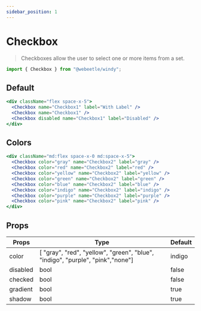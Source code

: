 ```yaml
---
sidebar_position: 1
---
```


# Checkbox

> Checkboxes allow the user to select one or more items from a set.

```jsx title="Import"
import { Checkbox } from "@webeetle/windy";
```

## Default

```jsx live
<div className="flex space-x-5">
  <Checkbox name="Checkbox1" label="With Label" />
  <Checkbox name="Checkbox1" />
  <Checkbox disabled name="Checkbox1" label="Disabled" />
</div>
```

## Colors

```jsx live
<div className="md:flex space-x-0 md:space-x-5">
  <Checkbox color="gray" name="Checkbox2" label="gray" />
  <Checkbox color="red" name="Checkbox2" label="red" />
  <Checkbox color="yellow" name="Checkbox2" label="yellow" />
  <Checkbox color="green" name="Checkbox2" label="green" />
  <Checkbox color="blue" name="Checkbox2" label="blue" />
  <Checkbox color="indigo" name="Checkbox2" label="indigo" />
  <Checkbox color="purple" name="Checkbox2" label="purple" />
  <Checkbox color="pink" name="Checkbox2" label="pink" />
</div>
```

## Props

<table className="max-w-full overflow-x-scroll md:overflow-x-auto">
  <thead>
    <tr>
      <th>Props</th>
      <th>Type</th>
      <th>Default</th>
    </tr>
  </thead>
  <tbody>
    <tr>
      <td>color</td>
      <td>
        [ "gray", "red", "yellow", "green", "blue", "indigo", "purple",
        "pink","none"]
      </td>
      <td>indigo</td>
    </tr>
    <tr>
      <td>disabled</td>
      <td>bool</td>
      <td>false</td>
    </tr>
    <tr>
      <td>checked</td>
      <td>bool</td>
      <td>false</td>
    </tr>
    <tr>
      <td>gradient</td>
      <td>bool</td>
      <td>true</td>
    </tr>
    <tr>
      <td>shadow</td>
      <td>bool</td>
      <td>true</td>
    </tr>
  </tbody>
</table>

